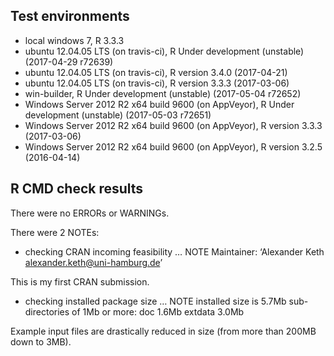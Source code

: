 ## Test environments
* local windows 7, R 3.3.3
* ubuntu 12.04.05 LTS (on travis-ci), R Under development (unstable) (2017-04-29 r72639)
* ubuntu 12.04.05 LTS (on travis-ci), R version 3.4.0 (2017-04-21)
* ubuntu 12.04.05 LTS (on travis-ci), R version 3.3.3 (2017-03-06)
* win-builder, R Under development (unstable) (2017-05-04 r72652)
* Windows Server 2012 R2 x64 build 9600 (on AppVeyor), R Under development (unstable) (2017-05-03 r72651)
* Windows Server 2012 R2 x64 build 9600 (on AppVeyor), R version 3.3.3 (2017-03-06)
* Windows Server 2012 R2 x64 build 9600 (on AppVeyor), R version 3.2.5 (2016-04-14)

## R CMD check results
There were no ERRORs or WARNINGs. 


There were 2 NOTEs:

* checking CRAN incoming feasibility ... NOTE
  Maintainer: 'Alexander Keth <alexander.keth@uni-hamburg.de>'
  
This is my first CRAN submission.

* checking installed package size ... NOTE
  installed size is  5.7Mb
  sub-directories of 1Mb or more:
    doc       1.6Mb
    extdata   3.0Mb

Example input files are drastically reduced in size (from more than 200MB down to 3MB).

